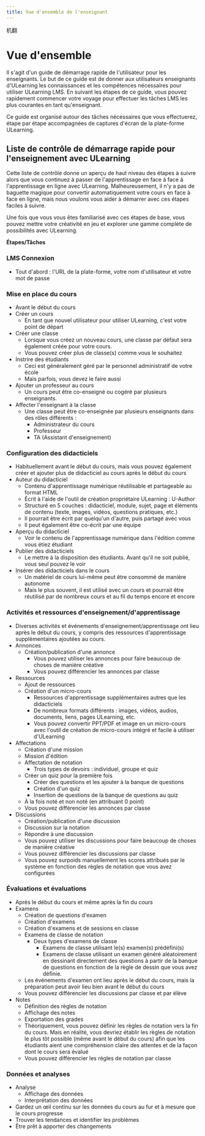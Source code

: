 ```yaml
--- 
title: Vue d'ensemble de l'enseignant
--- 
```


机翻
# Vue d'ensemble

 Il s'agit d'un guide de démarrage rapide de l'utilisateur pour les enseignants. Le but de ce guide est de donner aux utilisateurs enseignants d'ULearning les connaissances et les compétences nécessaires pour utiliser ULearning LMS. En suivant les étapes de ce guide, vous pouvez rapidement commencer votre voyage pour effectuer les tâches LMS les plus courantes en tant qu'enseignant. 
 
 Ce guide est organisé autour des tâches nécessaires que vous effectuerez, étape par étape accompagnées de captures d'écran de la plate-forme ULearning. 
 
 ## Liste de contrôle de démarrage rapide pour l'enseignement avec ULearning 
 
 Cette liste de contrôle donne un aperçu de haut niveau des étapes à suivre alors que vous continuez à passer de l'apprentissage en face à face à l'apprentissage en ligne avec ULearning. Malheureusement, il n'y a pas de baguette magique pour convertir automatiquement votre cours en face à face en ligne, mais nous voulons vous aider à démarrer avec ces étapes faciles à suivre. 
 
 Une fois que vous vous êtes familiarisé avec ces étapes de base, vous pouvez mettre votre créativité en jeu et explorer une gamme complète de possibilités avec ULearning. 
 
 **Étapes/Tâches** 
 
 ### LMS Connexion 
 - Tout d'abord : l'URL de la plate-forme, votre nom d'utilisateur et votre mot de passe 
 
 ### Mise en place du cours 
 - Avant le début du cours 
 - Créer un cours 
     - En tant que nouvel utilisateur pour utiliser ULearning, c'est votre point de départ 
 - Créer une classe 
     - Lorsque vous créez un nouveau cours, une classe par défaut sera également créée pour votre cours. 
     - Vous pouvez créer plus de classe(s) comme vous le souhaitez 
 - Instrire des étudiants 
     - Ceci est généralement géré par le personnel administratif de votre école 
     - Mais parfois, vous devez le faire aussi 
 - Ajouter un professeur au cours 
     - Un cours peut être co-enseigné ou cogéré par plusieurs enseignants. 
 - Affecter l'enseignant à la classe 
     - Une classe peut être co-enseignée par plusieurs enseignants dans des rôles différents : 
         - Administrateur du cours 
         - Professeur 
         - TA (Assistant d'enseignement) 
 
 ### Configuration des didacticiels 
 - Habituellement avant le début du cours, mais vous pouvez également créer et ajouter plus de didacticiel au cours après le début du cours 
 - Auteur du didacticiel 
     - Contenu d'apprentissage numérique réutilisable et partageable au format HTML 
     - Écrit à l'aide de l'outil de création propriétaire ULearning : U-Author 
     - Structuré en 5 couches : didacticiel, module, sujet, page et éléments de contenu (texte, images, vidéos, questions pratiques, etc.) 
     - Il pourrait être écrit par quelqu'un d'autre, puis partagé avec vous 
     - Il peut également être co-écrit par une équipe 
 - Aperçu du didacticiel 
     - Voir le contenu de l'apprentissage numérique dans l'édition comme vous étiez étudiant 
 - Publier des didacticiels 
     - Le mettre à la disposition des étudiants. Avant qu'il ne soit publié, vous seul pouvez le voir 
 - Insérer des didacticiels dans le cours 
     - Un matériel de cours lui-même peut être consommé de manière autonome 
     - Mais le plus souvent, il est utilisé avec un cours et pourrait être réutilisé par de nombreux cours et au fil du temps encore et encore 

 ### Activités et ressources d'enseignement/d'apprentissage 
 - Diverses activités et événements d'enseignement/apprentissage ont lieu après le début du cours, y compris des ressources d'apprentissage supplémentaires ajoutées au cours. 
 - Annonces 
     - Création/publication d'une annonce 
         - Vous pouvez utiliser les annonces pour faire beaucoup de choses de manière créative 
         - Vous pouvez différencier les annonces par classe 
 - Ressources 
     - Ajout de ressources 
     - Création d'un micro-cours 
         - Ressources d'apprentissage supplémentaires autres que les didacticiels 
         - De nombreux formats différents : images, vidéos, audios, documents, liens, pages ULearning, etc. 
         - Vous pouvez convertir PPT/PDF et image en un micro-cours avec l'outil de création de micro-cours intégré et facile à utiliser d'ULearning 
 - Affectations 
     - Création d'une mission 
     - Mission d'édition 
     - Affectation de notation 
         - Trois types de devoirs : individuel, groupe et quiz 
     - Créer un quiz pour la première fois 
         - Créer des questions et les ajouter à la banque de questions 
         - Création d'un quiz 
         - Insertion de questions de la banque de questions au quiz 
     - À la fois noté et non noté (en attribuant 0 point) 
     - Vous pouvez différencier les annonces par classe 
 - Discussions 
     - Création/publication d'une discussion 
     - Discussion sur la notation 
     - Répondre à une discussion 
     - Vous pouvez utiliser les discussions pour faire beaucoup de choses de manière créative 
     - Vous pouvez différencier les discussions par classe 
     - Vous pouvez surpoids manuellement les scores attribués par le système en fonction des règles de notation que vous avez configurées 
 
 ### Évaluations et évaluations 
 - Après le début du cours et même après la fin du cours 
 - Examens 
     - Création de questions d'examen 
     - Création d'examens 
     - Création d'examens et de sessions en classe 
     - Examens de classe de notation 
         - Deux types d'examens de classe 
             - Examens de classe utilisant le(s) examen(s) prédéfini(s) 
             - Examens de classe utilisant un examen généré aléatoirement en dessinant directement des questions à partir de la banque de questions en fonction de la règle de dessin que vous avez définie. 
     - Les événements d'examen ont lieu après le début du cours, mais la préparation peut avoir lieu bien avant le début du cours 
     - Vous pouvez différencier les discussions par classe et par élève 
- Notes 
     - Définition des règles de notation 
     - Affichage des notes 
     - Exportation des grades 
     - Théoriquement, vous pouvez définir les règles de notation vers la fin du cours. Mais en réalité, vous devriez établir les règles de notation le plus tôt possible (même avant le début du cours) afin que les étudiants aient une compréhension claire des attentes et de la façon dont le cours sera évalué 
     - Vous pouvez différencier les règles de notation par classe

### Données et analyses 
 - Analyse 
     - Affichage des données 
     - Interprétation des données 
 - Gardez un œil continu sur les données du cours au fur et à mesure que le cours progresse 
 - Trouver les tendances et identifier les problèmes 
 - Être prêt à apporter des changements
